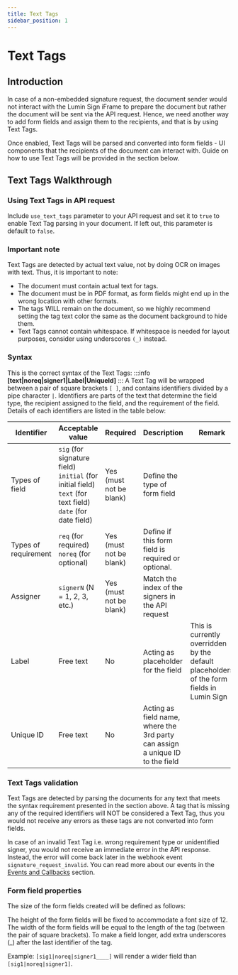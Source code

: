 ```yaml
---
title: Text Tags
sidebar_position: 1
---
```


# Text Tags
## Introduction
In case of a non-embedded signature request, the document sender would not interact with the Lumin Sign iFrame to prepare the document but rather the document will be sent via the API request. Hence, we need another way to add form fields and assign them to the recipients, and that is by using Text Tags.

Once enabled, Text Tags will be parsed and converted into form fields - UI components that the recipients of the document can interact with. Guide on how to use Text Tags will be provided in the section below.

## Text Tags Walkthrough
### Using Text Tags in API request
Include `use_text_tags` parameter to your API request and set it to `true` to enable Text Tag parsing in your document. If left out, this parameter is default to `false`.
### Important note
Text Tags are detected by actual text value, not by doing OCR on images with text. Thus, it is important to note:

- The document must contain actual text for tags.
- The document must be in PDF format, as form fields might end up in the wrong location with other formats.
- The tags WILL remain on the document, so we highly recommend setting the tag text color the same as the document background to hide them.
- Text Tags cannot contain whitespace. If whitespace is needed for layout purposes, consider using underscores `(_)` instead.

### Syntax
This is the correct syntax of the Text Tags:
:::info
**[text|noreq|signer1|Label|UniqueId]**
:::
A Text Tag will be wrapped between a pair of square brackets `[ ]`, and contains identifiers divided by a pipe character `|`. Identifiers are parts of the text that determine the field type, the recipient assigned to the field, and the requirement of the field. Details of each identifiers are listed in the table below:

| Identifier           | Acceptable value                | Required | Description | Remark
| ------------- | -------------------------- | -------------------------- | -------------------------- | --------------------------
| Types of field          | `sig` (for signature field) <br /> `initial` (for initial field) <br /> `text` (for text field) <br /> `date` (for date field) | Yes (must not be blank) | Define the type of form field |
| Types of requirement       | `req` (for required) <br /> `noreq` (for optional)      | Yes (must not be blank) | Define if this form field is required or optional. |
| Assigner    | `signerN` (N = 1, 2, 3, etc.)             | Yes (must not be blank) | Match the index of the signers in the API request |
| Label  | Free text           | No | Acting as placeholder for the field | This is currently overridden by the default placeholders of the form fields in Lumin Sign
| Unique ID | Free text          | No | Acting as field name, where the 3rd party can assign a unique ID to the field

### Text Tags validation
Text Tags are detected by parsing the documents for any text that meets the syntax requirement presented in the section above. A tag that is missing any of the required identifiers will NOT be considered a Text Tag, thus you would not receive any errors as these tags are not converted into form fields.

In case of an invalid Text Tag i.e. wrong requirement type or unidentified signer, you would not receive an immediate error in the API response. Instead, the error will come back later in the webhook event `signature_request_invalid`. You can read more about our events in the [Events and Callbacks](/docs/api/events/) section.

### Form field properties
The size of the form fields created will be defined as follows:

The height of the form fields will be fixed to accommodate a font size of 12.
The width of the form fields will be equal to the length of the tag (between the pair of square brackets). To make a field longer, add extra underscores (_) after the last identifier of the tag.

Example: `[sig1|noreq|signer1____]` will render a wider field than `[sig1|noreq|signer1]`. 